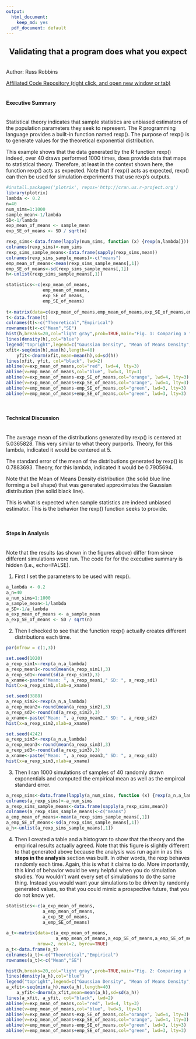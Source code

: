 ```yaml
---
output:
  html_document:
    keep_md: yes
  pdf_document: default
---
```

<center><h2>Validating that a program does what you expect</h2></center>

<br>
Author: Russ Robbins

<a href='https://github.com/robbinsr/validating/blob/master/README.md'>Affiliated Code Repository (right click, and open new window or tab)</a>
<br>
<br>
<h4>Executive Summary</h4>
<br>
Statistical theory indicates that sample statistics are unbiased estimators of the population parameters they seek to represent. The R programming language provides a built-in function named rexp(). The purpose of rexp() is to generate values for the theoretical exponential distribution. 

This example shows that the data generated by the R function rexp() indeed, over 40 draws performed 1000 times, does provide data that maps to statistical theory. Therefore, at least in the context shown here, the function rexp() acts as expected. Note that if rexp() acts as expected, rexp() can then be used for simulation experiments that use rexp's outputs.

```r
#install.packages('plotrix', repos='http://cran.us.r-project.org')
library(plotrix)
lambda <- 0.2
n=40
num_sims=1:1000
sample_mean<-1/lambda
SD<-1/lambda
exp_mean_of_means <- sample_mean
exp_SE_of_means <- SD / sqrt(n)

```

```r
rexp_sims<-data.frame(lapply(num_sims, function (x) {rexp(n,lambda)}))
colnames(rexp_sims)<-num_sims
rexp_sims_sample_means<-data.frame(sapply(rexp_sims,mean))
colnames(rexp_sims_sample_means)<-c("means")
emp_mean_of_means<-mean(rexp_sims_sample_means[,1])
emp_SE_of_means<-sd(rexp_sims_sample_means[,1])
h<-unlist(rexp_sims_sample_means[,1])
```

```r
statistics<-c(exp_mean_of_means,
              emp_mean_of_means,
              exp_SE_of_means,
              emp_SE_of_means)
  
t<-matrix(data=c(exp_mean_of_means,emp_mean_of_means,exp_SE_of_means,emp_SE_of_means), nrow=2, ncol=2, byrow=TRUE)
t<-data.frame(t)
colnames(t)<-c("Theoretical","Empirical")
rownames(t)<-c("Mean","SE")
hist(h,breaks=20,col="light gray",prob=TRUE,main="Fig. 1: Comparing a function's output to its expected output",ylab="Probability Density",xlab="Means of 1000 Samples of 40 Numbers drawn randomly from the Exponential Distribution") 
lines(density(h),col="blue")
legend("topright",legend=c("Gaussian Density", "Mean of Means Density", "Theory Mean of Means", "Empirical Mean of Means","1 Theory SE of Mean", "1 Empirical SE of Mean"),lty=c(1,1,3,3,3,3),lwd=c(3,3,3,3,3,3), col=c("black","blue","red", "blue","orange","green"),merge=TRUE,inset=.01,cex=.8,adj=0) 
xfit<-seq(min(h),max(h),length=40) 
    yfit<-dnorm(xfit,mean=mean(h),sd=sd(h))
lines(xfit, yfit, col="black", lwd=2)
abline(v=exp_mean_of_means,col="red", lwd=4, lty=3)
abline(v=emp_mean_of_means,col="blue", lwd=3, lty=3)
abline(v=exp_mean_of_means-exp_SE_of_means,col="orange", lwd=4, lty=3)
abline(v=exp_mean_of_means+exp_SE_of_means,col="orange", lwd=4, lty=3)
abline(v=emp_mean_of_means-emp_SE_of_means,col="green", lwd=3, lty=3)
abline(v=emp_mean_of_means+emp_SE_of_means,col="green", lwd=3, lty=3)
```
<br>
<h4>Technical Discussion</h4>
<br>
The average mean of the distributions generated by rexp() is centered at 5.0365828. This very similar to what theory purports. Theory, for this lambda, indicated it would be centered at 5. 

The standard error of the mean of the distributions generated by rexp() is 0.7883693.
Theory, for this lambda, indicated it would be 0.7905694. 

Note that the Mean of Means Density distribution (the solid blue line forming a bell shape) that was generated approximates the Gaussian distribution (the solid black line). 

This is what is expected when sample statistics are indeed unbiased estimator. This is the behavior the rexp() function seeks to provide.

<br>
<h4>Steps in Analysis</h4>
<br>
Note that the results (as shown in the figures above) differ from since different simulations were run. The code for for the executive summary is hidden (i.e., echo=FALSE).

1. First I set the parameters to be used with rexp().
```r

a_lambda <- 0.2
a_n=40
a_num_sims=1:1000
a_sample_mean<-1/lambda
a_SD<-1/a_lambda
a_exp_mean_of_means <- a_sample_mean
a_exp_SE_of_means <- SD / sqrt(n)
```

2. Then I checked to see that the function rexp() actually creates different distributions each time.
```r
par(mfrow = c(1,3))

set.seed(1020)
a_rexp_sim1<-rexp(a_n,a_lambda)
a_rexp_mean1<-round(mean(a_rexp_sim1),3)
a_rexp_sd1<-round(sd(a_rexp_sim1),3)
a_xname<-paste("Mean: ", a_rexp_mean1," SD: ", a_rexp_sd1)
hist(x=a_rexp_sim1,xlab=a_xname)

set.seed(3888)
a_rexp_sim2<-rexp(a_n,a_lambda)
a_rexp_mean2<-round(mean(a_rexp_sim2),3)
a_rexp_sd2<-round(sd(a_rexp_sim2),3)
a_xname<-paste("Mean: ", a_rexp_mean2," SD: ", a_rexp_sd2)
hist(x=a_rexp_sim2,xlab=a_xname)

set.seed(4242)
a_rexp_sim3<-rexp(a_n,a_lambda)
a_rexp_mean3<-round(mean(a_rexp_sim3),3)
a_rexp_sd3<-round(sd(a_rexp_sim3),3)
a_xname<-paste("Mean: ", a_rexp_mean3," SD: ", a_rexp_sd3)
hist(x=a_rexp_sim3,xlab=a_xname)
```

3. Then I ran 1000 simulations of samples of 40 randomly drawn exponentials and computed the empirical mean as well as the empircal standard error.
```r
a_rexp_sims<-data.frame(lapply(a_num_sims, function (x) {rexp(a_n,a_lambda)}))
colnames(a_rexp_sims)<-a_num_sims
a_rexp_sims_sample_means<-data.frame(sapply(a_rexp_sims,mean))
colnames(a_rexp_sims_sample_means)<-c("means")
a_emp_mean_of_means<-mean(a_rexp_sims_sample_means[,1])
a_emp_SE_of_means<-sd(a_rexp_sims_sample_means[,1])
a_h<-unlist(a_rexp_sims_sample_means[,1])


```

4. Then I created a table and a histogram to show that the theory and the empirical results actually agreed. Note that this figure is slightly different to that generated above because the analysis was run again in as this **steps in the analysis** section was built. In other words, the rexp behaves randomly each time. Again, this is what it claims to do. More importantly, this kind of behavior would be very helpful when you do simulation studies. You wouldn't want every set of simulations to do the same thing. Instead you would want your simulations to be driven by randomly generated values, so that you could mimic a prospective future, that you do not know yet.

```r
statistics<-c(a_exp_mean_of_means,
              a_emp_mean_of_means,
              a_exp_SE_of_means,
              a_emp_SE_of_means)
  
a_t<-matrix(data=c(a_exp_mean_of_means,
                   a_emp_mean_of_means,a_exp_SE_of_means,a_emp_SE_of_means),
            nrow=2, ncol=2, byrow=TRUE)
a_t<-data.frame(a_t)
colnames(a_t)<-c("Theoretical","Empirical")
rownames(a_t)<-c("Mean","SE")

hist(h,breaks=20,col="light gray",prob=TRUE,main="Fig. 2: Comparing a function's output to its expected output",ylab="Probability Density",xlab="Means of 1000 Samples of 40 Numbers drawn randomly from the Exponential Distribution") 
lines(density(a_h),col="blue")
legend("topright",legend=c("Gaussian Density", "Mean of Means Density", "Theory Mean of Means", "Empirical Mean of Means","1 Theory SE of Mean", "1 Empirical SE of Mean"),lty=c(1,1,3,3,3,3),lwd=c(3,3,3,3,3,3), col=c("black","blue","red", "blue","orange","green"),merge=TRUE,inset=.01,cex=.8,adj=0) 
a_xfit<-seq(min(a_h),max(a_h),length=40) 
    a_yfit<-dnorm(a_xfit,mean=mean(a_h),sd=sd(a_h))
lines(a_xfit, a_yfit, col="black", lwd=2)
abline(v=exp_mean_of_means,col="red", lwd=4, lty=3)
abline(v=emp_mean_of_means,col="blue", lwd=3, lty=3)
abline(v=exp_mean_of_means-exp_SE_of_means,col="orange", lwd=4, lty=3)
abline(v=exp_mean_of_means+exp_SE_of_means,col="orange", lwd=4, lty=3)
abline(v=emp_mean_of_means-emp_SE_of_means,col="green", lwd=3, lty=3)
abline(v=emp_mean_of_means+emp_SE_of_means,col="green", lwd=3, lty=3)

```
